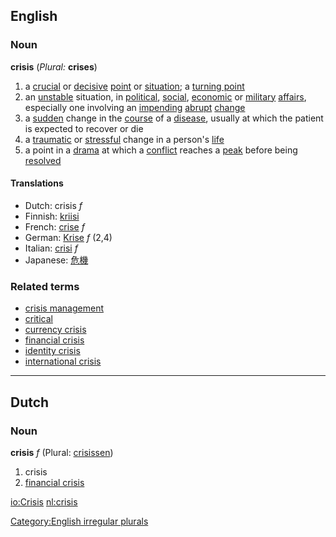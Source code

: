 ==English==
=== Noun ===
'''crisis''' (''Plural:'' '''crises''')
#a [[crucial]] or [[decisive]] [[point]] or [[situation]]; a [[turning point]]
#an [[unstable]] situation, in [[political]], [[social]], [[economic]] or [[military]] [[affair]]s, especially one involving an [[impending]] [[abrupt]] [[change]]
#a [[sudden]] change in the [[course]] of a [[disease]], usually at which the patient is expected to recover or die
#a [[traumatic]] or [[stressful]] change in a person's [[life]]
#a point in a [[drama]] at which a [[conflict]] reaches a [[peak]] before being [[resolved]]

====Translations====
*Dutch: crisis ''f''
*Finnish: [[kriisi]]
*French: [[crise]] ''f''
*German: [[Krise]] ''f'' (2,4)
*Italian: [[crisi]] ''f''
*Japanese: [[危機]]

===Related terms===
*[[crisis management]]
*[[critical]]
*[[currency crisis]]
*[[financial crisis]]
*[[identity crisis]]
*[[international crisis]]

[[Category:English irregular plurals]]

----
==Dutch==
===Noun===
'''crisis''' ''f'' (Plural: [[crisissen]])

# crisis
# [[financial crisis]]

[[io:Crisis]]
[[nl:crisis]]